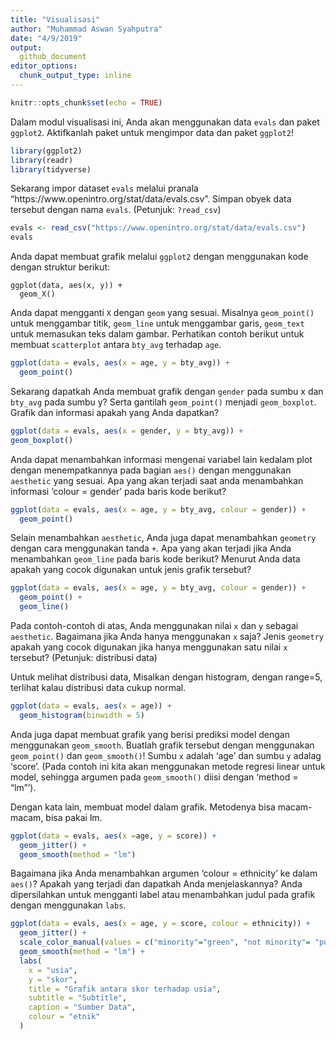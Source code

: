 ```yaml
---
title: "Visualisasi"
author: "Muhammad Aswan Syahputra"
date: "4/9/2019"
output:
  github_document
editor_options: 
  chunk_output_type: inline
---
```


```r
knitr::opts_chunk$set(echo = TRUE)
```

Dalam modul visualisasi ini, Anda akan menggunakan data `evals` dan paket `ggplot2`. Aktifkanlah paket untuk mengimpor data dan paket `ggplot2`!

```r
library(ggplot2)
library(readr)
library(tidyverse)
```

Sekarang impor dataset `evals` melalui pranala "https://www.openintro.org/stat/data/evals.csv". Simpan obyek data tersebut dengan nama `evals`. (Petunjuk: `?read_csv`)

```r
evals <- read_csv("https://www.openintro.org/stat/data/evals.csv")
evals
```

Anda dapat membuat grafik melalui `ggplot2` dengan menggunakan kode dengan struktur berikut:

```
ggplot(data, aes(x, y)) +
  geom_X()
```

Anda dapat mengganti `X` dengan `geom` yang sesuai. Misalnya `geom_point()` untuk menggambar titik, `geom_line` untuk menggambar garis, `geom_text` untuk memasukan teks dalam gambar. Perhatikan contoh berikut untuk membuat `scatterplot` antara `bty_avg` terhadap `age`.

```r
ggplot(data = evals, aes(x = age, y = bty_avg)) +
  geom_point()
```

Sekarang dapatkah Anda membuat grafik dengan `gender` pada sumbu x dan `bty_avg` pada sumbu y? Serta gantilah `geom_point()` menjadi `geom_boxplot`. Grafik dan informasi apakah yang Anda dapatkan?

```r
ggplot(data = evals, aes(x = gender, y = bty_avg)) +
geom_boxplot()
```


Anda dapat menambahkan informasi mengenai variabel lain kedalam plot dengan menempatkannya pada bagian `aes()` dengan menggunakan `aesthetic` yang sesuai. Apa yang akan terjadi saat anda menambahkan informasi 'colour = gender' pada baris kode berikut?

```r
ggplot(data = evals, aes(x = age, y = bty_avg, colour = gender)) +
  geom_point()
```

Selain menambahkan `aesthetic`, Anda juga dapat menambahkan `geometry` dengan cara menggunakan tanda `+`. Apa yang akan terjadi jika Anda menambahkan `geom_line` pada baris kode berikut? Menurut Anda data apakah yang cocok digunakan untuk jenis grafik tersebut?

```r
ggplot(data = evals, aes(x = age, y = bty_avg, colour = gender)) +
  geom_point() +
  geom_line()
```

Pada contoh-contoh di atas, Anda menggunakan nilai `x` dan `y` sebagai `aesthetic`. Bagaimana jika Anda hanya menggunakan `x` saja? Jenis `geometry` apakah yang cocok digunakan jika hanya menggunakan satu nilai `x` tersebut? (Petunjuk: distribusi data)

Untuk melihat distribusi data, Misalkan dengan histogram, dengan range=5, terlihat kalau distribusi data cukup normal.

```r
ggplot(data = evals, aes(x = age)) +
  geom_histogram(binwidth = 5)
```

Anda juga dapat membuat grafik yang berisi prediksi model dengan menggunakan `geom_smooth`. Buatlah grafik tersebut dengan menggunakan `geom_point()` dan `geom_smooth()`! Sumbu `x` adalah 'age' dan sumbu `y` adalag 'score'. (Pada contoh ini kita akan menggunakan metode regresi linear untuk model, sehingga argumen pada `geom_smooth()` diisi dengan 'method = "lm"').

Dengan kata lain, membuat model dalam grafik.
Metodenya bisa macam-macam, bisa pakai lm.

```r
ggplot(data = evals, aes(x =age, y = score)) +
  geom_jitter() +
  geom_smooth(method = "lm")
```

Bagaimana jika Anda menambahkan argumen 'colour = ethnicity' ke dalam `aes()`? Apakah yang terjadi dan dapatkah Anda menjelaskannya? Anda dipersilahkan untuk  mengganti label atau menambahkan judul pada grafik dengan menggunakan `labs`.

```r
ggplot(data = evals, aes(x = age, y = score, colour = ethnicity)) +
  geom_jitter() +
  scale_color_manual(values = c("minority"="green", "not minority"= "purple")) +
  geom_smooth(method = "lm") +
  labs(
    x = "usia",
    y = "skor",
    title = "Grafik antara skor terhadap usia",
    subtitle = "Subtitle",
    caption = "Sumber Data",
    colour = "etnik"
  )
```
